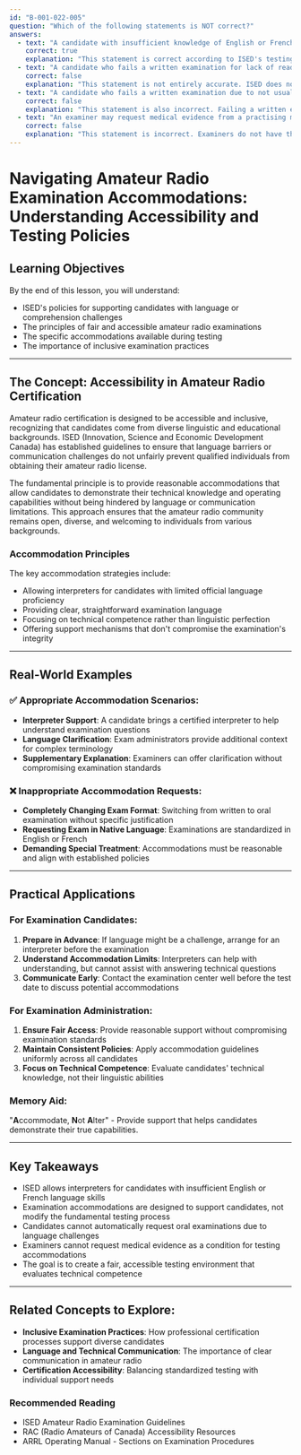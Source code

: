 ```yaml
---
id: "B-001-022-005"
question: "Which of the following statements is NOT correct?"
answers:
  - text: "A candidate with insufficient knowledge of English or French may be accompanied by an interpreter"
    correct: true
    explanation: "This statement is correct according to ISED's testing policies. Candidates who have difficulty with English or French language comprehension are permitted to bring an interpreter to help them understand the examination questions, ensuring fair access to the amateur radio qualification process."
  - text: "A candidate who fails a written examination for lack of reading skills may be given an oral examination"
    correct: false
    explanation: "This statement is not entirely accurate. ISED does not automatically offer an oral examination simply because a candidate lacks reading skills. The examination format is standardized, and accommodations are typically made through interpretation or other specific support methods, not by changing the entire examination format."
  - text: "A candidate who fails a written examination due to not usually speaking English or French may be given an oral examination"
    correct: false
    explanation: "This statement is also incorrect. Failing a written examination due to language challenges does not automatically qualify a candidate for an oral examination. Instead, candidates may use an interpreter or request specific language accommodations during the testing process."
  - text: "An examiner may request medical evidence from a practising medical physician before accommodating testing"
    correct: false
    explanation: "This statement is incorrect. Examiners do not have the authority to request medical evidence as a prerequisite for testing accommodations. ISED's policies focus on providing fair and accessible examination opportunities without requiring extensive medical documentation."
---
```


# Navigating Amateur Radio Examination Accommodations: Understanding Accessibility and Testing Policies

## Learning Objectives
By the end of this lesson, you will understand:
- ISED's policies for supporting candidates with language or comprehension challenges
- The principles of fair and accessible amateur radio examinations
- The specific accommodations available during testing
- The importance of inclusive examination practices

---

## The Concept: Accessibility in Amateur Radio Certification

Amateur radio certification is designed to be accessible and inclusive, recognizing that candidates come from diverse linguistic and educational backgrounds. ISED (Innovation, Science and Economic Development Canada) has established guidelines to ensure that language barriers or communication challenges do not unfairly prevent qualified individuals from obtaining their amateur radio license.

The fundamental principle is to provide reasonable accommodations that allow candidates to demonstrate their technical knowledge and operating capabilities without being hindered by language or communication limitations. This approach ensures that the amateur radio community remains open, diverse, and welcoming to individuals from various backgrounds.

### Accommodation Principles

The key accommodation strategies include:
- Allowing interpreters for candidates with limited official language proficiency
- Providing clear, straightforward examination language
- Focusing on technical competence rather than linguistic perfection
- Offering support mechanisms that don't compromise the examination's integrity

---

## Real-World Examples

### ✅ Appropriate Accommodation Scenarios:
- **Interpreter Support**: A candidate brings a certified interpreter to help understand examination questions
- **Language Clarification**: Exam administrators provide additional context for complex terminology
- **Supplementary Explanation**: Examiners can offer clarification without compromising examination standards

### ❌ Inappropriate Accommodation Requests:
- **Completely Changing Exam Format**: Switching from written to oral examination without specific justification
- **Requesting Exam in Native Language**: Examinations are standardized in English or French
- **Demanding Special Treatment**: Accommodations must be reasonable and align with established policies

---

## Practical Applications

### For Examination Candidates:
1. **Prepare in Advance**: If language might be a challenge, arrange for an interpreter before the examination
2. **Understand Accommodation Limits**: Interpreters can help with understanding, but cannot assist with answering technical questions
3. **Communicate Early**: Contact the examination center well before the test date to discuss potential accommodations

### For Examination Administration:
1. **Ensure Fair Access**: Provide reasonable support without compromising examination standards
2. **Maintain Consistent Policies**: Apply accommodation guidelines uniformly across all candidates
3. **Focus on Technical Competence**: Evaluate candidates' technical knowledge, not their linguistic abilities

### Memory Aid:
"**A**ccommodate, **N**ot **A**lter" - Provide support that helps candidates demonstrate their true capabilities.

---

## Key Takeaways

- ISED allows interpreters for candidates with insufficient English or French language skills
- Examination accommodations are designed to support candidates, not modify the fundamental testing process
- Candidates cannot automatically request oral examinations due to language challenges
- Examiners cannot request medical evidence as a condition for testing accommodations
- The goal is to create a fair, accessible testing environment that evaluates technical competence

---

## Related Concepts to Explore:
- **Inclusive Examination Practices**: How professional certification processes support diverse candidates
- **Language and Technical Communication**: The importance of clear communication in amateur radio
- **Certification Accessibility**: Balancing standardized testing with individual support needs

### Recommended Reading
- ISED Amateur Radio Examination Guidelines
- RAC (Radio Amateurs of Canada) Accessibility Resources
- ARRL Operating Manual - Sections on Examination Procedures